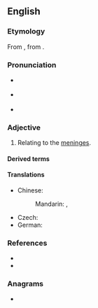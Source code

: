 ==English==

===Etymology===
From {{af|en|mēningeus|-al|lang1=NL.}}, from {{af|la|mēninga|-eus|t1=membrane covering the brain|pos2=adjectival suffix|nocat=1}}.

===Pronunciation===
* {{a|RP}} {{IPA|en|/mɪˈnɪn.d͡ʒi.əl/}}
* {{a|GA}} {{IPA|en|/ˌmɛn.ənˈd͡ʒi.əl/}}
* {{rhymes|en|ɪndʒiəl|iːəl|s=4}}

===Adjective===
{{en-adj|-}}

# {{lb|en|anatomy|relational}} Relating to the [[meninx|meninges]].

====Derived terms====
{{col5|en
|meningeal artery
|meningeally
|nonmeningeal
|intrameningeal
|extrameningeal
|submeningeal
|parameningeal
|perimeningeal
|intermeningeal
|pachymeningeal
|neuromeningeal
|cerebromeningeal
|corticomeningeal}}

====Translations====
{{trans-top|relating to the meninges}}
* Chinese:
*: Mandarin: {{t+|zh|腦膜|alt=腦膜的|sc=Hant}}, {{t+|zh|脑膜|alt=脑膜的|sc=Hans|tr=nǎomó de}}
{{trans-mid}}
* Czech: {{t|cs|meningeální}}
* German: {{t+|de|Hirnhaut|alt=Hirnhaut-}}
{{trans-bottom}}

===References===
* {{R:Lexico}}
* {{R:MWO}}

===Anagrams===
* {{anagrams|en|a=aeegilmnn|Mengelian|enameling|malengine}}